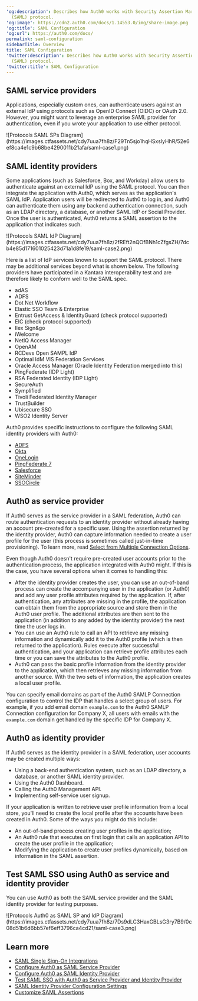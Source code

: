 ---
'og:description': Describes how Auth0 works with Security Assertion Markup Language
  (SAML) protocol.
'og:image': https://cdn2.auth0.com/docs/1.14553.0/img/share-image.png
'og:title': SAML Configuration
'og:url': https://auth0.com/docs/
permalink: saml-configuration
sidebarTitle: Overview
title: SAML Configuration
'twitter:description': Describes how Auth0 works with Security Assertion Markup Language
  (SAML) protocol.
'twitter:title': SAML Configuration
---
## SAML service providers

Applications, especially custom ones, can authenticate users against an external <Tooltip tip="Identity Provider (IdP): Service that stores and manages digital identities." cta="View Glossary" href="/docs/glossary?term=IdP">IdP</Tooltip> using protocols such as <Tooltip tip="OpenID: Open standard for authentication that allows applications to verify users' identities without collecting and storing login information." cta="View Glossary" href="/docs/glossary?term=OpenID">OpenID</Tooltip> Connect (OIDC) or <Tooltip tip="OpenID: Open standard for authentication that allows applications to verify users' identities without collecting and storing login information." cta="View Glossary" href="/docs/glossary?term=OAuth+2.0">OAuth 2.0</Tooltip>. However, you might want to leverage an enterprise <Tooltip tip="Security Assertion Markup Language (SAML): Standardized protocol allowing two parties to exchange authentication information without a password." cta="View Glossary" href="/docs/glossary?term=SAML">SAML</Tooltip> provider for authentication, even if you wrote your application to use either protocol.

<Frame>![Protocols SAML SPs Diagram](https://images.ctfassets.net/cdy7uua7fh8z/F29Tn5sjo1hqHSxslyHhR/52e6ef8ca4e1c9b68be4290011b21afa/saml-case1.png)</Frame>

## SAML identity providers

Some applications (such as Salesforce, Box, and Workday) allow users to authenticate against an external IdP using the SAML protocol. You can then integrate the application with Auth0, which serves as the application's SAML IdP. Application users will be redirected to Auth0 to log in, and Auth0 can authenticate them using any backend authentication connection, such as an LDAP directory, a database, or another SAML IdP or Social Provider. Once the user is authenticated, Auth0 returns a SAML assertion to the application that indicates such.

<Frame>![Protocols SAML IdP Diagram](https://images.ctfassets.net/cdy7uua7fh8z/2fREft2nQOfBNh1cZfgsZH/7dcb4e85d171601025423d71a1d8fe19/saml-case2.png)</Frame>

Here is a list of IdP services known to support the SAML protocol. There may be additional services beyond what is shown below. The following providers have participated in a Kantara interoperability test and are therefore likely to conform well to the SAML spec.

* adAS
* ADFS
* Dot Net Workflow
* Elastic <Tooltip tip="Single Sign-On (SSO): Service that, after a user logs into one applicaton, automatically logs that user in to other applications." cta="View Glossary" href="/docs/glossary?term=SSO">SSO</Tooltip> Team & Enterprise
* Entrust GetAccess & IdentityGuard (check protocol supported)
* EIC (check protocol supported)
* Ilex Sign&go
* iWelcome
* NetIQ Access Manager
* OpenAM
* RCDevs Open SAMPL IdP
* Optimal IdM VIS Federation Services
* Oracle Access Manager (Oracle Identity Federation merged into this)
* PingFederate (IDP Light)
* RSA Federated Identity (IDP Light)
* SecureAuth
* Symplified
* Tivoli Federated Identity Manager
* TrustBuilder
* Ubisecure SSO
* WSO2 Identity Server

Auth0 provides specific instructions to configure the following SAML identity providers with Auth0:

* [ADFS](/docs/authenticate/protocols/saml/saml-sso-integrations/configure-auth0-saml-service-provider/configure-adfs-saml-connections)
* [Okta](/docs/authenticate/protocols/saml/saml-sso-integrations/configure-auth0-saml-service-provider/configure-okta-as-saml-identity-provider)
* [OneLogin](/docs/authenticate/protocols/saml/saml-sso-integrations/configure-auth0-saml-service-provider/configure-onelogin-as-saml-identity-provider)
* [PingFederate 7](/docs/authenticate/protocols/saml/saml-sso-integrations/configure-auth0-saml-service-provider/configure-pingfederate-as-saml-identity-provider)
* [Salesforce](/docs/authenticate/protocols/saml/saml-sso-integrations/configure-auth0-saml-service-provider/configure-salesforce-as-saml-identity-provider)
* [SiteMinder](/docs/authenticate/protocols/saml/saml-sso-integrations/configure-auth0-saml-service-provider/configure-siteminder-as-saml-identity-provider)
* [SSOCircle](/docs/authenticate/protocols/saml/saml-sso-integrations/configure-auth0-saml-service-provider/configure-ssocircle-as-saml-identity-provider)

## Auth0 as service provider

If Auth0 serves as the service provider in a SAML federation, Auth0 can route authentication requests to an identity provider without already having an account pre-created for a specific user. Using the assertion returned by the identity provider, Auth0 can capture information needed to create a user profile for the user (this process is sometimes called just-in-time provisioning). To learn more, read [Select from Multiple Connection Options](/docs/libraries/lock/selecting-from-multiple-connection-options).

Even though Auth0 doesn't require pre-created user accounts prior to the authentication process, the application integrated with Auth0 might. If this is the case, you have several options when it comes to handling this:

* After the identity provider creates the user, you can use an out-of-band process can create the accompanying user in the application (or Auth0) and add any user profile attributes required by the application. If, after authentication, any attributes are missing in the profile, the application can obtain them from the appropriate source and store them in the Auth0 user profile. The additional attributes are then sent to the application (in addition to any added by the identity provider) the next time the user logs in.
* You can use an Auth0 rule to call an API to retrieve any missing information and dynamically add it to the Auth0 profile (which is then returned to the application). Rules execute after successful authentication, and your application can retrieve profile attributes each time or you can save the attributes to the Auth0 profile.
* Auth0 can pass the basic profile information from the identity provider to the application, which then retrieves any missing information from another source. With the two sets of information, the application creates a local user profile.

You can specify email domains as part of the Auth0 SAMLP Connection configuration to control the IDP that handles a select group of users. For example, if you add email domain `example.com` to the Auth0 SAMLP Connection configuration for Company X, all users with emails with the `example.com` domain get handled by the specific IDP for Company X.

## Auth0 as identity provider

If Auth0 serves as the identity provider in a SAML federation, user accounts may be created multiple ways:

* Using a back-end authentication system, such as an LDAP directory, a database, or another SAML identity provider.
* Using the <Tooltip tip="Auth0 Dashboard: Auth0's main product to configure your services." cta="View Glossary" href="/docs/glossary?term=Auth0+Dashboard">Auth0 Dashboard</Tooltip>.
* Calling the Auth0 <Tooltip tip="Management API: A product to allow customers to perform administrative tasks." cta="View Glossary" href="/docs/glossary?term=Management+API">Management API</Tooltip>.
* Implementing self-service user signup.

If your application is written to retrieve user profile information from a local store, you'll need to create the local profile after the accounts have been created in Auth0. Some of the ways you might do this include:

* An out-of-band process creating user profiles in the application;
* An Auth0 rule that executes on first login that calls an application API to create the user profile in the application;
* Modifying the application to create user profiles dynamically, based on information in the SAML assertion.

## Test SAML SSO using Auth0 as service and identity provider

You can use Auth0 as both the SAML service provider and the SAML identity provider for testing purposes.

<Frame>![Protocols Auth0 as SAML SP and IdP Diagram](https://images.ctfassets.net/cdy7uua7fh8z/7Ds9dLC3HaxGBLsG3ry7B9/0c08d51b6d6bb57ef6eff3796ca4cd21/saml-case3.png)</Frame>

## Learn more

* [SAML Single Sign-On Integrations](/docs/authenticate/protocols/saml/saml-sso-integrations)
* [Configure Auth0 as SAML Service Provider](/docs/authenticate/protocols/saml/saml-sso-integrations/configure-auth0-saml-service-provider)
* [Configure Auth0 as SAML Identity Provider](/docs/authenticate/single-sign-on/outbound-single-sign-on/configure-auth0-saml-identity-provider)
* [Test SAML SSO with Auth0 as Service Provider and Identity Provider](/docs/authenticate/protocols/saml/saml-configuration/configure-auth0-as-service-and-identity-provider)
* [SAML Identity Provider Configuration Settings](/docs/authenticate/protocols/saml/saml-identity-provider-configuration-settings)
* [Customize SAML Assertions](/docs/authenticate/protocols/saml/saml-configuration/customize-saml-assertions)